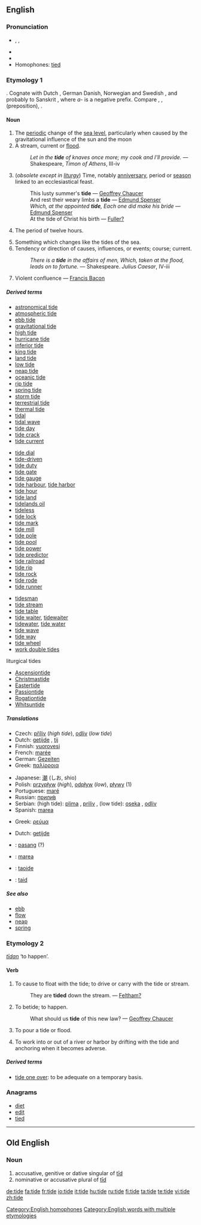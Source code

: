 {{wikipedia|tide (disambiguation)}}
==English==

===Pronunciation===
* {{enPR|tīd}}, {{IPA|/taɪd/}}, {{SAMPA|/taId/}}
* {{audio|en-us-tide.ogg|Audio (US)}}
* {{rhymes|aɪd}}
* Homophones: [[tied]]

===Etymology 1===
{{etyl|ang}} {{term|tid|tīd|lang=ang||time}}. Cognate with Dutch {{term|tijd|lang=nl}}, German {{term|Zeit|lang=nl}} Danish, Norwegian and Swedish {{term|tid}}, and probably to Sanskrit {{term|अदिति|sc=Deva|tr=aditi||unlimited, endless|lang=sa}}, where ''a-'' is a negative prefix. Compare {{term|tidings}}, {{term|tidy}}, {{term|till}} (preposition), {{term|time}}.

====Noun====
{{en-noun}}
{{wikipedia}}

# The [[periodic]] change of the [[sea level]], particularly when caused by the gravitational influence of the sun and the moon
# A stream, current or [[flood]].
#: ''Let in the '''tide''' of knaves once more; my cook and I'll provide.'' &mdash; Shakespeare, ''Timon of Athens'', III-iv
# {{chronology}} (''obsolete except in [[liturgy]]'') Time, notably [[anniversary]], period or [[season]] linked to an ecclesiastical feast.
#: This lusty summer's '''tide''' &mdash; [[Geoffrey Chaucer]]
#: And rest their weary limbs a '''tide''' &mdash; [[Edmund Spenser]]
#: ''Which, at the appointed '''tide''', Each one did make his bride'' &mdash; [[Edmund Spenser]]
#: At the tide of Christ his birth — [[Fuller?]]
# {{context|mining}} The period of twelve hours.
# Something which changes like the tides of the sea.
# Tendency or direction of causes, influences, or events; course; current.
#: ''There is a '''tide''' in the affairs of men, Which, taken at the flood, leads on to fortune.'' &mdash; Shakespeare. ''Julius Caesar'', IV-iii
# {{obsolete}} Violent confluence &mdash; [[Francis Bacon]]

=====Derived terms=====
{{rel-top3|terms derived from natural tides}}
* [[astronomical tide]]
* [[atmospheric tide]]
* [[ebb tide]]
* [[gravitational tide]]
* [[high tide]]
* [[hurricane tide]]
* [[inferior tide]] <!-- See under [[inferior]] ''(adjective)'' -->
* [[king tide]]
* [[land tide]]
* [[low tide]]
* [[neap tide]]
* [[oceanic tide]]
* [[rip tide]]
* [[spring tide]]
* [[storm tide]]
* [[terrestrial tide]]
* [[thermal tide]]
* [[tidal]]
* [[tidal wave]]
* [[tide day]]
* [[tide crack]]
* [[tide current]]
{{rel-mid3}}
* [[tide dial]]
* [[tide-driven]]
* [[tide duty]]
* [[tide gate]]
* [[tide gauge]]
* [[tide harbour]], [[tide harbor]]
* [[tide hour]]
* [[tide land]]
* [[tidelands oil]]
* [[tideless]]
* [[tide lock]]
* [[tide mark]]
* [[tide mill]]
* [[tide pole]]
* [[tide pool]]
* [[tide power]]
* [[tide predictor]]
* [[tide railroad]]
* [[tide rip]]
* [[tide rock]]
* [[tide rode]]
* [[tide runner]]
{{rel-mid}}
* [[tidesman]]
* [[tide stream]]
* [[tide table]]
* [[tide waiter]], [[tidewaiter]]
* [[tidewater]], [[tide water]]
* [[tide wave]]
* [[tide way]]
* [[tide wheel]]
* [[work double tides]]
liturgical tides
* [[Ascensiontide]]
* [[Christmastide]]
* [[Eastertide]]
* [[Passiontide]]
* [[Rogationtide]]
* [[Whitsuntide]]
{{rel-bottom}}

=====Translations=====
{{trans-top|periodic change of sea level}}
* Czech: [[příliv]] {{m}} (''high tide''), [[odliv]] {{m}} (''low tide'')
* Dutch: [[getijde]] {{n}}, [[tij]] {{n}}
* Finnish: [[vuorovesi]]
* French: [[marée]] {{f}}
* German: [[Gezeiten]] {{p}}
* Greek: [[παλίρροια]] {{f}}
{{trans-mid}}
* Japanese: [[潮]] (しお, shio)
* Polish: [[przypływ]] {{m}} (''high''), [[odpływ]] {{m}} (''low''), [[pływy]] {{p}} (1)
* Portuguese: [[maré]] {{m}}
* Russian: [[прилив|прили́в]] {{m}}
* Serbian: (high tide): [[plima]] {{f}}, [[priliv]] {{m}}, (low tide): [[oseka]] {{f}}, [[odliv]] {{m}}
* Spanish: [[marea]]
{{trans-bottom}}

{{trans-top|a current or stream in sea or tidal river}}
* Greek: [[ρεύμα]] {{n}}
{{trans-mid}}
{{trans-bottom}}

{{trans-top|time, notably liturgical anniversary or season}}
* Dutch: [[getijde]] {{n}}
{{trans-mid}}
{{trans-bottom}}

{{trans-top|tendency or direction of causes, influences, or events; course; current}}
{{trans-mid}}
{{trans-bottom}}

{{checktrans-top}}
* {{ttbc|Indonesian}}: [[pasang]] (?)
* {{ttbc|Interlingua}}: [[marea]]
{{checktrans-mid}}
* {{ttbc|Irish}}: [[taoide]] {{f}}
* {{ttbc|Volapük}}: [[taid]]
{{checktrans-bottom}}

=====See also=====
* [[ebb]]
* [[flow]]
* [[neap]]
* [[spring]]

===Etymology 2===
{{etyl|ang}} ''[[tidan|tīdan]]'' ‘to happen’.

====Verb====
{{en-verb|tid|ing}}

# {{transitive}} To cause to float with the tide; to drive or carry with the tide or stream.
#: They are '''tided''' down the stream. &mdash; [[Feltham?]]
# {{context|intransitive|obsolete}} To betide; to happen.
#: What should us '''tide''' of this new law? &mdash; [[w:Geoffrey Chaucer|Geoffrey Chaucer]]
# {{intransitive}} To pour a tide or flood.
# {{context|nautical}} To work into or out of a river or harbor by drifting with the tide and anchoring when it becomes adverse.

=====Derived terms=====
* [[tide one over]]: to be adequate on a temporary basis.

===Anagrams===
* [[diet]]
* [[edit]]
* [[tied]]

[[Category:English homophones]]
[[Category:English words with multiple etymologies]]

----

==Old English==

===Noun===
{{unicode|'''tīde'''}}

# accusative, genitive or dative singular of [[tid|tīd]]
# nominative or accusative plural of [[tid|tīd]]

[[de:tide]]
[[fa:tide]]
[[fr:tide]]
[[io:tide]]
[[it:tide]]
[[hu:tide]]
[[ru:tide]]
[[fi:tide]]
[[ta:tide]]
[[te:tide]]
[[vi:tide]]
[[zh:tide]]